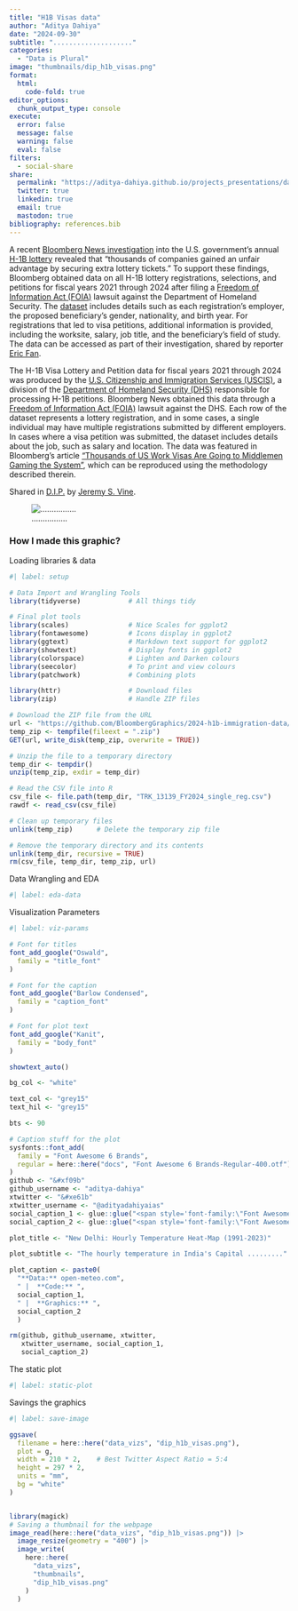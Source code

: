 ```yaml
---
title: "H1B Visas data"
author: "Aditya Dahiya"
date: "2024-09-30"
subtitle: "...................."
categories:
  - "Data is Plural"
image: "thumbnails/dip_h1b_visas.png"
format:
  html:
    code-fold: true
editor_options: 
  chunk_output_type: console
execute: 
  error: false
  message: false
  warning: false
  eval: false
filters:
  - social-share
share:
  permalink: "https://aditya-dahiya.github.io/projects_presentations/data_vizs.html"
  twitter: true
  linkedin: true
  email: true
  mastodon: true
bibliography: references.bib
---
```


A recent [Bloomberg News investigation](https://www.bloomberg.com/graphics/2024-staffing-firms-game-h1b-visa-lottery-system/) into the U.S. government's annual [H-1B lottery](https://www.uscis.gov/working-in-the-united-states/temporary-workers/h-1b-specialty-occupations-and-fashion-models) revealed that "thousands of companies gained an unfair advantage by securing extra lottery tickets." To support these findings, Bloomberg obtained data on all H-1B lottery registrations, selections, and petitions for fiscal years 2021 through 2024 after filing a [Freedom of Information Act (FOIA)](https://www.foia.gov/) lawsuit against the Department of Homeland Security. The [dataset](https://github.com/BloombergGraphics/2024-h1b-immigration-data) includes details such as each registration’s employer, the proposed beneficiary’s gender, nationality, and birth year. For registrations that led to visa petitions, additional information is provided, including the worksite, salary, job title, and the beneficiary’s field of study. The data can be accessed as part of their investigation, shared by reporter [Eric Fan](https://www.linkedin.com/posts/ericfan24_every-year-a-random-drawing-determines-which-activity-7224534067688427520-QyqO/).

The H-1B Visa Lottery and Petition data for fiscal years 2021 through 2024 was produced by the [U.S. Citizenship and Immigration Services (USCIS)](https://www.uscis.gov/), a division of the [Department of Homeland Security (DHS)](https://www.dhs.gov/) responsible for processing H-1B petitions. Bloomberg News obtained this data through a [Freedom of Information Act (FOIA)](https://www.foia.gov/) lawsuit against the DHS. Each row of the dataset represents a lottery registration, and in some cases, a single individual may have multiple registrations submitted by different employers. In cases where a visa petition was submitted, the dataset includes details about the job, such as salary and location. The data was featured in Bloomberg's article ["Thousands of US Work Visas Are Going to Middlemen Gaming the System"](https://www.bloomberg.com/), which can be reproduced using the methodology described therein.

Shared in [D.I.P.](https://www.data-is-plural.com/archive/2024-08-21-edition/) by [Jeremy S. Vine](https://www.jsvine.com/).

![................](dip_h1b_visas.png){#fig-1}

### **How I made this graphic?**

Loading libraries & data

```r
#| label: setup

# Data Import and Wrangling Tools
library(tidyverse)            # All things tidy

# Final plot tools
library(scales)               # Nice Scales for ggplot2
library(fontawesome)          # Icons display in ggplot2
library(ggtext)               # Markdown text support for ggplot2
library(showtext)             # Display fonts in ggplot2
library(colorspace)           # Lighten and Darken colours
library(seecolor)             # To print and view colours
library(patchwork)            # Combining plots

library(httr)                 # Download files
library(zip)                  # Handle ZIP files

# Download the ZIP file from the URL
url <- "https://github.com/BloombergGraphics/2024-h1b-immigration-data/blob/main/TRK_13139_FY2024_single_reg.zip?raw=true"
temp_zip <- tempfile(fileext = ".zip")
GET(url, write_disk(temp_zip, overwrite = TRUE))

# Unzip the file to a temporary directory
temp_dir <- tempdir()
unzip(temp_zip, exdir = temp_dir)

# Read the CSV file into R
csv_file <- file.path(temp_dir, "TRK_13139_FY2024_single_reg.csv")
rawdf <- read_csv(csv_file)

# Clean up temporary files
unlink(temp_zip)      # Delete the temporary zip file

# Remove the temporary directory and its contents
unlink(temp_dir, recursive = TRUE)  
rm(csv_file, temp_dir, temp_zip, url)
```

Data Wrangling and EDA

```r
#| label: eda-data


```

Visualization Parameters

```r
#| label: viz-params

# Font for titles
font_add_google("Oswald",
  family = "title_font"
) 

# Font for the caption
font_add_google("Barlow Condensed",
  family = "caption_font"
) 

# Font for plot text
font_add_google("Kanit",
  family = "body_font"
) 

showtext_auto()

bg_col <- "white"

text_col <- "grey15"
text_hil <- "grey15"

bts <- 90

# Caption stuff for the plot
sysfonts::font_add(
  family = "Font Awesome 6 Brands",
  regular = here::here("docs", "Font Awesome 6 Brands-Regular-400.otf")
)
github <- "&#xf09b"
github_username <- "aditya-dahiya"
xtwitter <- "&#xe61b"
xtwitter_username <- "@adityadahiyaias"
social_caption_1 <- glue::glue("<span style='font-family:\"Font Awesome 6 Brands\";'>{github};</span> <span style='color: {text_hil}'>{github_username}  </span>")
social_caption_2 <- glue::glue("<span style='font-family:\"Font Awesome 6 Brands\";'>{xtwitter};</span> <span style='color: {text_hil}'>{xtwitter_username}</span>")

plot_title <- "New Delhi: Hourly Temperature Heat-Map (1991-2023)" 

plot_subtitle <- "The hourly temperature in India's Capital ........."

plot_caption <- paste0(
  "**Data:** open-meteo.com", 
  " |  **Code:** ", 
  social_caption_1, 
  " |  **Graphics:** ", 
  social_caption_2
  )

rm(github, github_username, xtwitter, 
   xtwitter_username, social_caption_1, 
   social_caption_2)
```

The static plot

```r
#| label: static-plot

```

Savings the graphics

```r
#| label: save-image

ggsave(
  filename = here::here("data_vizs", "dip_h1b_visas.png"),
  plot = g,
  width = 210 * 2,    # Best Twitter Aspect Ratio = 5:4
  height = 297 * 2,   
  units = "mm",
  bg = "white"
)


library(magick)
# Saving a thumbnail for the webpage
image_read(here::here("data_vizs", "dip_h1b_visas.png")) |> 
  image_resize(geometry = "400") |> 
  image_write(
    here::here(
      "data_vizs", 
      "thumbnails", 
      "dip_h1b_visas.png"
    )
  )
```

